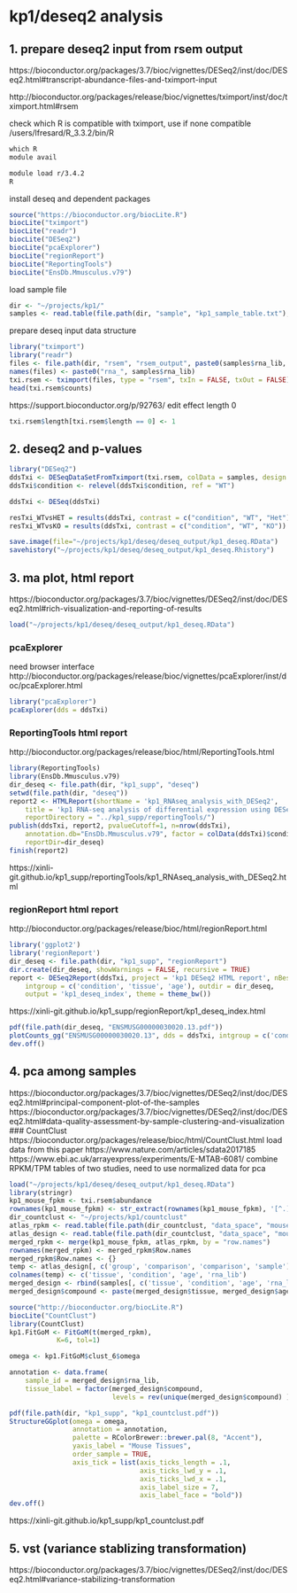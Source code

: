
# kp1/deseq2 analysis

## 1. prepare deseq2 input from rsem output

https://bioconductor.org/packages/3.7/bioc/vignettes/DESeq2/inst/doc/DESeq2.html#transcript-abundance-files-and-tximport-input

http://bioconductor.org/packages/release/bioc/vignettes/tximport/inst/doc/tximport.html#rsem

check which R is compatible with tximport,
use if none compatible /users/lfresard/R_3.3.2/bin/R
```r
which R
module avail
```

```bash
module load r/3.4.2
R
```

install deseq and dependent packages
```r
source("https://bioconductor.org/biocLite.R")
biocLite("tximport")
biocLite("readr")
biocLite("DESeq2")
biocLite("pcaExplorer")
biocLite("regionReport")
biocLite("ReportingTools")
biocLite("EnsDb.Mmusculus.v79")
```

load sample file
```r
dir <- "~/projects/kp1/"
samples <- read.table(file.path(dir, "sample", "kp1_sample_table.txt"), header=TRUE)
```

prepare deseq input data structure
```r
library("tximport")
library("readr")
files <- file.path(dir, "rsem", "rsem_output", paste0(samples$rna_lib, ".Aligned.toTranscriptome.genes.results"))
names(files) <- paste0("rna_", samples$rna_lib)
txi.rsem <- tximport(files, type = "rsem", txIn = FALSE, txOut = FALSE)
head(txi.rsem$counts)
```

https://support.bioconductor.org/p/92763/
edit effect length 0
```r
txi.rsem$length[txi.rsem$length == 0] <- 1
```

## 2. deseq2 and p-values

```r
library("DESeq2")
ddsTxi <- DESeqDataSetFromTximport(txi.rsem, colData = samples, design = ~ tissue + age + condition)
ddsTxi$condition <- relevel(ddsTxi$condition, ref = "WT")

ddsTxi <- DESeq(ddsTxi)

resTxi_WTvsHET = results(ddsTxi, contrast = c("condition", "WT", "Het"))
resTxi_WTvsKO = results(ddsTxi, contrast = c("condition", "WT", "KO"))
```

```r
save.image(file="~/projects/kp1/deseq/deseq_output/kp1_deseq.RData")
savehistory("~/projects/kp1/deseq/deseq_output/kp1_deseq.Rhistory")
```

## 3. ma plot, html report

https://bioconductor.org/packages/3.7/bioc/vignettes/DESeq2/inst/doc/DESeq2.html#rich-visualization-and-reporting-of-results

```r
load("~/projects/kp1/deseq/deseq_output/kp1_deseq.RData")
```

### pcaExplorer
need browser interface
http://bioconductor.org/packages/release/bioc/vignettes/pcaExplorer/inst/doc/pcaExplorer.html
```r
library("pcaExplorer")
pcaExplorer(dds = ddsTxi)
```

### ReportingTools html report
http://bioconductor.org/packages/release/bioc/html/ReportingTools.html
```r
library(ReportingTools)
library(EnsDb.Mmusculus.v79)
dir_deseq <- file.path(dir, "kp1_supp", "deseq")
setwd(file.path(dir, "deseq"))
report2 <- HTMLReport(shortName = 'kp1_RNAseq_analysis_with_DESeq2',
	title = 'kp1 RNA-seq analysis of differential expression using DESeq2',
	reportDirectory = "../kp1_supp/reportingTools/")
publish(ddsTxi, report2, pvalueCutoff=1, n=nrow(ddsTxi),
	annotation.db="EnsDb.Mmusculus.v79", factor = colData(ddsTxi)$condition,
	reportDir=dir_deseq)
finish(report2)
```
https://xinli-git.github.io/kp1_supp/reportingTools/kp1_RNAseq_analysis_with_DESeq2.html

### regionReport html report
http://bioconductor.org/packages/release/bioc/html/regionReport.html
```r
library('ggplot2')
library('regionReport')
dir_deseq <- file.path(dir, "kp1_supp", "regionReport")
dir.create(dir_deseq, showWarnings = FALSE, recursive = TRUE)
report <- DESeq2Report(ddsTxi, project = 'kp1 DESeq2 HTML report', nBest = nrow(ddsTxi), 
    intgroup = c('condition', 'tissue', 'age'), outdir = dir_deseq,
    output = 'kp1_deseq_index', theme = theme_bw())
```
https://xinli-git.github.io/kp1_supp/regionReport/kp1_deseq_index.html

```r
pdf(file.path(dir_deseq, "ENSMUSG00000030020.13.pdf"))
plotCounts_gg("ENSMUSG00000030020.13", dds = ddsTxi, intgroup = c('condition', 'tissue', 'age'))
dev.off()
```

## 4. pca among samples

https://bioconductor.org/packages/3.7/bioc/vignettes/DESeq2/inst/doc/DESeq2.html#principal-component-plot-of-the-samples
https://bioconductor.org/packages/3.7/bioc/vignettes/DESeq2/inst/doc/DESeq2.html#data-quality-assessment-by-sample-clustering-and-visualization
### CountClust
https://bioconductor.org/packages/release/bioc/html/CountClust.html
load data from this paper https://www.nature.com/articles/sdata2017185
https://www.ebi.ac.uk/arrayexpress/experiments/E-MTAB-6081/
combine RPKM/TPM tables of two studies, need to use normalized data for pca
```r
load("~/projects/kp1/deseq/deseq_output/kp1_deseq.RData")
library(stringr)
kp1_mouse_fpkm <- txi.rsem$abundance
rownames(kp1_mouse_fpkm) <- str_extract(rownames(kp1_mouse_fpkm), '[^.]+')
dir_countclust <- "~/projects/kp1/countclust"
atlas_rpkm <- read.table(file.path(dir_countclust, "data_space", "mouse_rpkm.txt"), header=TRUE)
atlas_design <- read.table(file.path(dir_countclust, "data_space", "mouse_design.txt"), header=TRUE)
merged_rpkm <- merge(kp1_mouse_fpkm, atlas_rpkm, by = "row.names")
rownames(merged_rpkm) <- merged_rpkm$Row.names
merged_rpkm$Row.names <- {}
temp <- atlas_design[, c('group', 'comparison', 'comparison', 'sample')]
colnames(temp) <- c('tissue', 'condition', 'age', 'rna_lib')
merged_design <- rbind(samples[, c('tissue', 'condition', 'age', 'rna_lib')], temp[, c('tissue', 'condition', 'age', 'rna_lib')])
merged_design$compound <- paste(merged_design$tissue, merged_design$age, merged_design$condition)
```

```r
source("http://bioconductor.org/biocLite.R")
biocLite("CountClust")
library(CountClust)
kp1.FitGoM <- FitGoM(t(merged_rpkm),
            K=6, tol=1)
```
```r
omega <- kp1.FitGoM$clust_6$omega

annotation <- data.frame(
    sample_id = merged_design$rna_lib,
    tissue_label = factor(merged_design$compound,
                          levels = rev(unique(merged_design$compound) ) ) );

pdf(file.path(dir, "kp1_supp", "kp1_countclust.pdf"))
StructureGGplot(omega = omega,
                annotation = annotation,
                palette = RColorBrewer::brewer.pal(8, "Accent"),
                yaxis_label = "Mouse Tissues",
                order_sample = TRUE,
                axis_tick = list(axis_ticks_length = .1,
                                 axis_ticks_lwd_y = .1,
                                 axis_ticks_lwd_x = .1,
                                 axis_label_size = 7,
                                 axis_label_face = "bold"))
dev.off()
```
https://xinli-git.github.io/kp1_supp/kp1_countclust.pdf


## 5. vst (variance stablizing transformation)

https://bioconductor.org/packages/3.7/bioc/vignettes/DESeq2/inst/doc/DESeq2.html#variance-stabilizing-transformation





